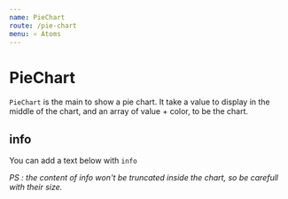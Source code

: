 ```yaml
---
name: PieChart
route: /pie-chart
menu: ⚛️ Atoms
---
```



# PieChart

`PieChart` is the main to show a pie chart. It take a value to display in the middle of the chart, and an array of value + color, to be the chart.

<Playground>
  <PieChart
    value="4000 €"
    values={[
      { color: 'third', value: 1000, tooltip: 'My value #1' },
      { color: 'fourth', value: 1000, tooltip: 'My value #2' },
      { color: 'fifth', value: 1000, tooltip: 'My value #3' },
      { color: 'sixth', value: 1000, tooltip: 'My value #4' },
    ]}
  />
</Playground>

## info

You can add a text below with `info`

_PS : the content of info won't be truncated inside the chart, so be carefull with their size._

<Playground>
  <PieChart
    value="4000 €"
    info="info"
    values={[
      { color: 'third', value: 1000 },
      { color: 'fourth', value: 1000 },
      { color: 'fifth', value: 1000 },
      { color: 'sixth', value: 1000 },
    ]}
  />
</Playground>
